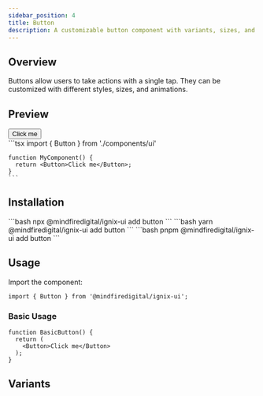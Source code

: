 ```yaml
---
sidebar_position: 4
title: Button
description: A customizable button component with variants, sizes, and animations.
---
```



## Overview

Buttons allow users to take actions with a single tap. They can be customized with different styles, sizes, and animations.

## Preview

<Tabs defaultValue="preview">
  <TabItem value="preview" label="Preview" default>
    <div className="p-4 border rounded-lg">
      <Button>Click me</Button>
    </div>
  </TabItem>
  <TabItem value="code" label="Code">
    ```tsx
    import { Button } from './components/ui'

    function MyComponent() {
      return <Button>Click me</Button>;
    }
    ```
  </TabItem>
</Tabs>

## Installation

<Tabs>
  <TabItem value="npm" label="npm" default>
    ```bash
    npx @mindfiredigital/ignix-ui add button
    ```
  </TabItem>
  <TabItem value="yarn" label="yarn">
    ```bash
    yarn @mindfiredigital/ignix-ui add button
    ```
  </TabItem>
  <TabItem value="pnpm" label="pnpm">
    ```bash
    pnpm @mindfiredigital/ignix-ui add button
    ```
  </TabItem>
</Tabs>

## Usage

Import the component:

```tsx
import { Button } from '@mindfiredigital/ignix-ui';
```

### Basic Usage

```tsx
function BasicButton() {
  return (
    <Button>Click me</Button>
  );
}
```


## Variants

<ButtonDemo />